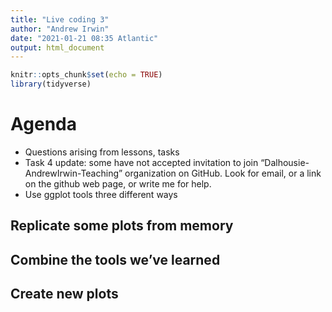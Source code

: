 ```yaml
---
title: "Live coding 3"
author: "Andrew Irwin"
date: "2021-01-21 08:35 Atlantic"
output: html_document
---
```


```r
knitr::opts_chunk$set(echo = TRUE)
library(tidyverse)
```

# Agenda

* Questions arising from lessons, tasks
* Task 4 update: some have not accepted invitation to join "Dalhousie-AndrewIrwin-Teaching" organization on GitHub. Look for email, or a link on the github web page, or write me for help.
* Use ggplot tools three different ways

## Replicate some plots from memory

## Combine the tools we've learned

## Create new plots